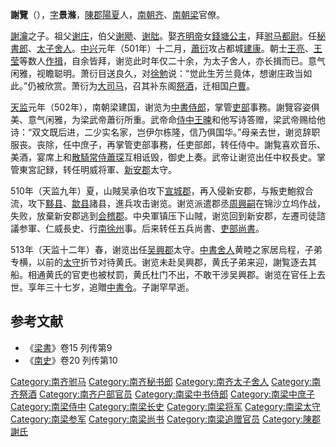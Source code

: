 '''謝覽'''（{{bd|470年代||510年代||}}），[[表字|字]]'''景滌'''，[[陳郡|陳郡]][[阳夏县|陽夏]]人，[[南朝齐|南朝齐]]、[[南朝梁|南朝梁]]官僚。

[[謝瀹|謝瀹]]之子。祖父[[谢庄|谢庄]]，伯父[[谢飏|谢飏]]、[[谢朏|谢朏]]。娶[[齐明帝|齐明帝]]女[[錢塘公主|錢塘公主]]，拜[[驸马都尉|驸马都尉]]。任[[秘書郎|秘書郎]]、[[太子舍人|太子舍人]]。[[中兴_(南齐)|中兴]]元年（501年）十二月，[[蕭衍|蕭衍]]攻占都城[[建康城|建康]]。朝士[[王亮_(南朝)|王亮]]、[[王莹_(南朝)|王莹]]等数人[[作揖|作揖]]，自余皆拜，谢览此时年仅二十余，为太子舍人，亦长揖而已。意气闲雅，视瞻聪明。萧衍目送良久，对[[徐勉|徐勉]]说：“觉此生芳兰竟体，想谢庄政当如此。”仍被欣赏。萧衍为[[大司马|大司马]]，召其补东阁[[祭酒|祭酒]]，迁相国[[户曹|户曹]]。

[[天监|天监]]元年（502年），南朝梁建国，谢览为[[中書侍郎|中書侍郎]]，掌管[[吏部|吏部]]事務。謝覽容姿俱美、意气闲雅，为梁武帝蕭衍所重。武帝命[[侍中|侍中]][[王暕|王暕]]和他写诗答赠，梁武帝赐给他诗：“双文既后进，二少实名家，岂伊尔栋隆，信乃俱国华。”母亲去世，谢览辞职服丧。丧除，任中庶子，再掌管吏部事務，任吏部郎，转任侍中。謝覧喜欢音乐、美酒，宴席上和[[散騎常侍|散騎常侍]][[蕭琛|蕭琛]]互相诋毁，御史上奏。武帝让谢览出任中权長史。掌管東宮記録，转任明威将軍、[[新安郡|新安郡]]太守。

510年（天监九年）夏，山賊吴承伯攻下[[宣城郡|宣城郡]]，再入侵新安郡，与叛吏鮑叙合流，攻下[[黟县|黟县]]、[[歙县|歙县]]諸县，進兵攻击谢览。谢览派遣郡丞[[周興嗣|周興嗣]]在锦沙立坞作战，失败，放棄新安郡逃到[[会稽郡|会稽郡]]。中央軍镇压下山賊，谢览回到新安郡，左遷司徒諮議参軍、仁威長史、行[[南徐州|南徐州]]事。后来转任五兵尚書、[[吏部尚書|吏部尚書]]。

513年（天监十二年）春，谢览出任[[吴興郡|吴興郡]]太守。[[中書舍人|中書舍人]]黄睦之家居烏程，子弟专横，以前的[[太守|太守]]折节对待黄氏。谢览未赴吴興郡，黄氏子弟来迎，謝覧逐去其船。相通黄氏的官吏也被杖罰，黄氏杜门不出，不敢干涉吴興郡。谢览在官任上去世。享年三十七岁，追贈[[中書令|中書令]]。子謝罕早逝。

==参考文献==
*《[[梁書|梁書]]》卷15 列传第9
*《[[南史|南史]]》卷20 列传第10

{{DEFAULTSORT:X}}
[[Category:南齐驸马|Category:南齐驸马]]
[[Category:南齐秘书郎|Category:南齐秘书郎]]
[[Category:南齐太子舍人|Category:南齐太子舍人]]
[[Category:南齐祭酒|Category:南齐祭酒]]
[[Category:南齐户部官员|Category:南齐户部官员]]
[[Category:南梁中书侍郎|Category:南梁中书侍郎]]
[[Category:南梁中庶子|Category:南梁中庶子]]
[[Category:南梁侍中|Category:南梁侍中]]
[[Category:南梁长史|Category:南梁长史]]
[[Category:南梁将军|Category:南梁将军]]
[[Category:南梁太守|Category:南梁太守]]
[[Category:南梁参军|Category:南梁参军]]
[[Category:南梁尚书|Category:南梁尚书]]
[[Category:南梁追赠官员|Category:南梁追赠官员]]
[[Category:陳郡謝氏|Category:陳郡謝氏]]